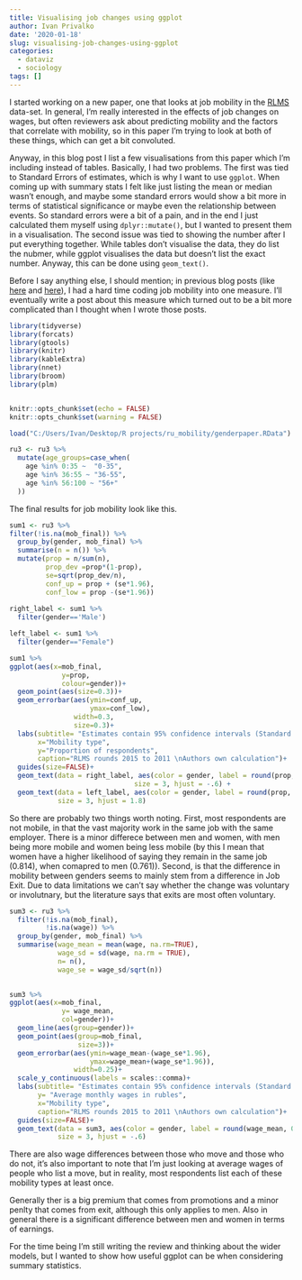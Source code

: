 ```yaml
---
title: Visualising job changes using ggplot
author: Ivan Privalko
date: '2020-01-18'
slug: visualising-job-changes-using-ggplot
categories:
  - dataviz
  - sociology
tags: []
---
```



I started working on a new paper, one that looks at job mobility in the [RLMS](https://www.cpc.unc.edu/projects/rlms-hse) data-set.
In general, I'm really interested in the effects of job changes on wages, but often reviewers ask about predicting mobility and the factors that correlate with mobility, so in this paper I'm trying to look at both of these things, which can get a bit convoluted. 

Anyway, in this blog post I list a few visualisations from this paper which I'm including instead of tables.
Basically, I had two problems. 
The first was tied to Standard Errors of estimates, which is why I want to use `ggplot`. 
When coming up with summary stats I felt like just listing the mean or median wasn't enough, and maybe some standard errors would show a bit more in terms of statistical significance or maybe even the relationship between events.
So standard errors were a bit of a pain, and in the end I just calculated them myself using `dplyr::mutate()`, but I wanted to present them in a visualisation. 
The second issue was tied to showing the number after I put everything together. 
While tables don't visualise the data, they do list the nubmer, while ggplot visualises the data but doesn't list the exact number. 
Anyway, this can be done using `geom_text()`.

Before I say anything else, I should mention; in previous blog posts (like [here](https://privalko.netlify.com/2019/05/05/job-mobility-with-promotions/) and [here](https://privalko.netlify.com/2018/10/07/job-mobility-in-russia/)), I had a hard time coding job mobility into one measure. I'll eventually write a post about this measure which turned out to be a bit more complicated than I thought when I wrote those posts.

```r
library(tidyverse)
library(forcats) 
library(gtools)
library(knitr)
library(kableExtra)
library(nnet)
library(broom)
library(plm)


knitr::opts_chunk$set(echo = FALSE)
knitr::opts_chunk$set(warning = FALSE)

load("C:/Users/Ivan/Desktop/R projects/ru_mobility/genderpaper.RData")

ru3 <- ru3 %>% 
  mutate(age_groups=case_when(
    age %in% 0:35 ~  "0-35",
    age %in% 36:55 ~ "36-55",
    age %in% 56:100 ~ "56+"
  ))


```


The final results for job mobility look like this.

```r

sum1 <- ru3 %>%
filter(!is.na(mob_final)) %>% 
  group_by(gender, mob_final) %>%
  summarise(n = n()) %>% 
  mutate(prop = n/sum(n),
         prop_dev =prop*(1-prop),
         se=sqrt(prop_dev/n),
         conf_up = prop + (se*1.96),
         conf_low = prop -(se*1.96))  
  
right_label <- sum1 %>%
  filter(gender=='Male')

left_label <- sum1 %>% 
  filter(gender=="Female")

sum1 %>% 
ggplot(aes(x=mob_final,
             y=prop,
             colour=gender))+
  geom_point(aes(size=0.3))+
  geom_errorbar(aes(ymin=conf_up,
                    ymax=conf_low),
                width=0.3,
                size=0.3)+
  labs(subtitle= "Estimates contain 95% confidence intervals (Standard error*1.96)",
       x="Mobility type",
       y="Proportion of respondents",
       caption="RLMS rounds 2015 to 2011 \nAuthors own calculation")+
  guides(size=FALSE)+
  geom_text(data = right_label, aes(color = gender, label = round(prop, 3)),
                               size = 3, hjust = -.6) +
  geom_text(data = left_label, aes(color = gender, label = round(prop, 3)),
            size = 3, hjust = 1.8)

```

So there are probably two things worth noting. First, most respondents are not mobile, in that the vast majority work in the same job with the same employer. There is a minor differece between men and women, with men being more mobile and women being less mobile (by this I mean that women have a higher likelihood of saying they remain in the same job (0.814), when comapred to men (0.761)). Second, is that the difference in mobility between genders seems to mainly stem from a difference in Job Exit. Due to data limitations we can't say whether the change was voluntary or involutnary, but the literature says that exits are most often voluntary.

```r
sum3 <- ru3 %>%
  filter(!is.na(mob_final),
         !is.na(wage)) %>% 
  group_by(gender, mob_final) %>% 
  summarise(wage_mean = mean(wage, na.rm=TRUE),
            wage_sd = sd(wage, na.rm = TRUE),
            n= n(),
            wage_se = wage_sd/sqrt(n)) 
 

sum3 %>% 
ggplot(aes(x=mob_final, 
             y= wage_mean,
             col=gender))+
  geom_line(aes(group=gender))+
  geom_point(aes(group=mob_final,
                 size=3))+
  geom_errorbar(aes(ymin=wage_mean-(wage_se*1.96),
                    ymax=wage_mean+(wage_se*1.96)),
                width=0.25)+
  scale_y_continuous(labels = scales::comma)+
  labs(subtitle= "Estimates contain 95% confidence intervals (Standard error*1.96)",
       y= "Average monthly wages in rubles",
       x="Mobility type",
       caption="RLMS rounds 2015 to 2011 \nAuthors own calculation")+
  guides(size=FALSE)+
  geom_text(data = sum3, aes(color = gender, label = round(wage_mean, 0)),
            size = 3, hjust = -.6)


```

There are also wage differences between those who move and those who do not, it's also important to note that I'm just looking at average wages of people who list a move, but in reality, most respondents list each of these mobility types at least once. 

Generally ther is a big premium that comes from promotions and a minor penlty that comes from exit, although this only applies to men. Also in general there is a significant difference between men and women in terms of earnings. 

For the time being I'm still writing the review and thinking about the wider models, but I wanted to show how useful ggplot can be when considering summary statistics. 

